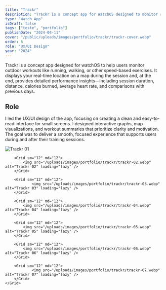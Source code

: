 ```yaml
---
title: "Trackr"
description: "Trackr is a concept app for WatchOS designed to monitor running sports."
type: "Watch App"
isDraft: false
tags: ["teste", "portfolio"]
publishDate: "2024-04-11"
cover: "/public/uploads/images/portfolio/trackr/trackr-cover.webp"
order: 6
role: "UX/UI Design"
year: "2024"
---
```



<div class="wrap-sm">

Trackr is a concept app designed for watchOS to help users monitor outdoor workouts like running, walking, or other speed-based exercises. It displays your real-time location on a map during the session and, at the end, provides detailed performance insights—including session duration, distance, calories burned, average heart rate, and comparisons with previous days.


## Role 

I led the UX/UI design of the app, focusing on creating a clean and easy-to-read interface for small screens. I designed interactive graphs, map visualizations, and workout summaries that prioritize clarity and motivation. The goal was to deliver a smooth, focused experience that supports users during and after their training sessions.


</div>


<div class="wrap-wider">
    <Grid isContainer>
        <Grid sm="12" md="12">
            <img src="/uploads/images/portfolio/trackr/trackr-01.webp" alt="Trackr 01" loading="lazy" /> 
        </Grid>

        <Grid sm="12" md="12">
            <img src="/uploads/images/portfolio/trackr/trackr-02.webp" alt="Trackr 02" loading="lazy" />
        </Grid>

        <Grid sm="12" md="12">
                <img src="/uploads/images/portfolio/trackr/trackr-03.webp" alt="Trackr 03" loading="lazy" />
        </Grid>

        <Grid sm="12" md="12">
            <img src="/uploads/images/portfolio/trackr/trackr-04.webp" alt="Trackr 04" loading="lazy" />
        </Grid>

        <Grid sm="12" md="12">
            <img src="/uploads/images/portfolio/trackr/trackr-05.webp" alt="Trackr 05" loading="lazy" />
        </Grid>

        <Grid sm="12" md="12">
            <img src="/uploads/images/portfolio/trackr/trackr-06.webp" alt="Trackr 06" loading="lazy" />
        </Grid>

        <Grid sm="12" md="12">
                <img src="/uploads/images/portfolio/trackr/trackr-07.webp" alt="Trackr 07" loading="lazy" />
        </Grid>
    </Grid>
</div>
